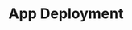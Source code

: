 ---
title: App Deployment
prev: 
    link: /build/algokit/utils/python/app-client/
next:
    link: /build/algokit/utils/python/transfer/
sidebar:
  order: 5
---
